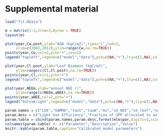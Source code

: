 # Supplemental material


```r
load("fit.RData")

m = matrix(1:3,nrow=3,byrow = TRUE)
layout(m)

plot(year,Cw.post,ylab="AGB (kgC/m2)",type='l',lwd=3,
     xlim=c(2002,2012),ylim=range(Cw,na.rm=TRUE))
points(year,Cw,col=2,pch="+",cex=2)
legend("topleft",legend=c("model","data"),pch=c(NA,"+"),lty=c(1,NA),col=1:2)

plot(year,Cl.post,ylab="Leaf Biomass (kgC/m2)",
     ylim=range(c(Cl,Cl.post),na.rm=TRUE))
points(year,Cl,col=2,pch="+")
legend("topleft",legend=c("model","data"),pch=c(NA,"+"),lty=c(1,NA),col=1:2)

plot(year,NEEm,ylab="annual NEE ()",
     ylim=range(c(NEEm,aNEE),na.rm=TRUE))
points(year,aNEE,col=2,pch="+")
legend("bottomright",legend=c("model","data"),pch=c(NA,"+"),lty=c(1,NA),col=1:2)
```


```r
param.names = c("LUE","GAMMA","tauS","tauW","Av","sd_NEE","sd_leaf","sd_wood")
param.desc = c("Light Use Efficiency","Fraction of GPP allocated to autotrophic respiration","Soil C residence time","Wood C residence time","Fraction of NPP allocated to leaves","NEE standard deviation","leaf C standard deviation","wood C standard deviation")
param.table = cbind(param.names,param.desc,format(mle$par,digits=3,scientific=TRUE))
colnames(param.table) <- c("Parameter","Description","Value")
knitr::kable(param.table,caption="Calibrated model parameters")
```

